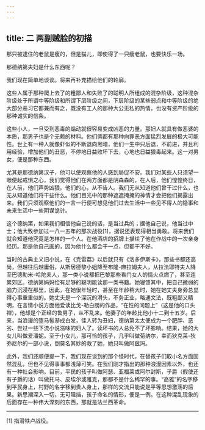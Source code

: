 ```yaml
---
---
---
```

title: 二 两副贼脸的初描
---




那只被逮住的老鼠是瘦的，但是猫儿，即使得了一只瘦老鼠，也要快乐一场。

那德纳第夫妇是什么东西呢？

我们现在简单地谈谈。将来再补充描绘他们的轮廓。

这些人属于那种爬上去了的粗鄙人和失败了的聪明人所组成的混杂阶级，这种混杂阶级处于所谓中等阶级和所谓下层阶级之间，下层阶级的某些弱点和中等阶级的绝大部分恶习它都兼而有之，既没有工人的那种大公无私的热情，也没有资产阶级的那种诚实的信条。

这些小人，一旦受到恶毒的煽动就很容易变成凶恶的力量。那妇人就具有做恶婆的本质，那男子也是个无赖的材料。他们俩都有那种向罪恶方面猛烈发展的极大可能性。世上有一种人就像虾似的不断退向黑暗，他们一生中只后退，不前进，并且利用经验，增加他们的丑恶，不停地日益败坏下去，心地也日益狠毒起来。这一对男女，便是那种东西。

尤其是那德纳第汉子，他可以使观察他的人感到局促不安。我们对某些人只须望一眼便起戒惧之心，我们觉得他们在两方面都是阴森森的，在人后，他们惶惶终日，在人前，他们声势凶狠。他们的心，从不告人。我们无从知道他们曾干过什么，也无从知道他们将干些什么。他们目光中的那种遮遮掩掩的神情才会把他们揭露出来。我们只须观察他们的一言一行便可想见他们过去生活中一些见不得人的隐事和未来生活中一些阴谋诡计。

这个德纳第，如果我们相信他自己说的话，是当过兵的；据他自己说，他当过中士；他大致参加过一八一五年的那次战役[1]，据说还表现得相当勇敢。将来我们就会知道他究竟是怎样的一个人。在他酒店的招牌上描绘了他在作战中的一次亲身经历。那是他自己画的，因为他什么都会干一点，但都干不好。

当时的古典主义旧小说，在《克雷荔》以后就只有《洛多伊斯卡》，那些书都还高尚，但越往后越庸俗，从斯居德黎小姐降至布隆-麻拉姆夫人，从拉法耶特夫人降至巴德勒米-哈陀夫人，那一类小说都把巴黎那些看门女人的情火点燃了，甚至连累郊区。德纳第妈妈恰有足够的聪明能读那一类书籍。她寝馈其中，把自己微弱的脑力沉浸在那里，因此，在她很年轻时，甚至在年龄稍大时，她在她丈夫身旁总显得心事重重似的。她丈夫是一个深沉的滑头，不务正业，略通文法，既粗鄙又精明，在言情小说方面他爱读比戈-勒白朗的作品，“在性的问题上”（这是他的口头禅），他却是个正经的鲁男子，从不乱来。他妻子的年龄比他小十二到十五岁。后来，当浪漫的堕马髻渐成白发，佳人转为丑妇，德纳第太太便成为一个肥胖、恶劣、尝过一些下流小说滋味的妇人了。读坏书的人总免不了坏影响。结果，她的大女儿叫做爱潘妮。至于小女儿，那可怜的孩子，几乎叫做菊纳尔，幸而狄克莱-狄弥尼尔的一部小说，倒莫名其妙的救了她，她只叫做阿兹玛。

此外，我们还顺便提一下，我们现在谈到的那个怪时代，在替孩子们取小名方面固然混乱，但也不见得事事都浅薄可笑。在我们刚才指出的那种浪漫因素以外，也还有一种社会影响。目前，平民的孩子叫做阿瑟、亚福莱或阿尔封斯，子爵（假使还有子爵的话）叫做托马、皮埃尔或雅克，那都不是什么稀罕的事。“高雅”的名字移到平民身上，村野的名字移到贵人身上，那样的交流只能说是平等思想激荡的后果。新思潮深入一切，无可阻挡，孩子命名的情形，便是一例。在这种混乱现象的后面存在一种伟大深刻的东西，那就是法兰西革命。



* * *



[1] 指滑铁卢战役。